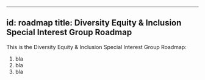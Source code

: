 
---
id: roadmap
title: Diversity Equity & Inclusion Special Interest Group Roadmap
---

This is the Diversity Equity & Inclusion Special Interest Group Roadmap:
1. bla
2. bla
3. bla
